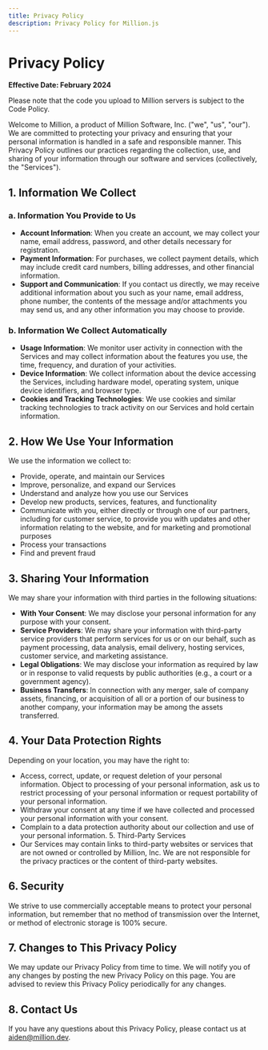 ```yaml
---
title: Privacy Policy
description: Privacy Policy for Million.js
---
```


# Privacy Policy

**Effective Date: February 2024**

Please note that the code you upload to Million servers is subject to the Code Policy.

Welcome to Million, a product of Million Software, Inc. ("we", "us", "our"). We are committed to protecting your privacy and ensuring that your personal information is handled in a safe and responsible manner. This Privacy Policy outlines our practices regarding the collection, use, and sharing of your information through our software and services (collectively, the "Services").

## 1. Information We Collect

### a. Information You Provide to Us

- **Account Information**: When you create an account, we may collect your name, email address, password, and other details necessary for registration.
- **Payment Information**: For purchases, we collect payment details, which may include credit card numbers, billing addresses, and other financial information.
- **Support and Communication**: If you contact us directly, we may receive additional information about you such as your name, email address, phone number, the contents of the message and/or attachments you may send us, and any other information you may choose to provide.

### b. Information We Collect Automatically

- **Usage Information**: We monitor user activity in connection with the Services and may collect information about the features you use, the time, frequency, and duration of your activities.
- **Device Information**: We collect information about the device accessing the Services, including hardware model, operating system, unique device identifiers, and browser type.
- **Cookies and Tracking Technologies**: We use cookies and similar tracking technologies to track activity on our Services and hold certain information.

## 2. How We Use Your Information

We use the information we collect to:

- Provide, operate, and maintain our Services
- Improve, personalize, and expand our Services
- Understand and analyze how you use our Services
- Develop new products, services, features, and functionality
- Communicate with you, either directly or through one of our partners, including for customer service, to provide you with updates and other information relating to the website, and for marketing and promotional purposes
- Process your transactions
- Find and prevent fraud

## 3. Sharing Your Information

We may share your information with third parties in the following situations:

- **With Your Consent**: We may disclose your personal information for any purpose with your consent.
- **Service Providers**: We may share your information with third-party service providers that perform services for us or on our behalf, such as payment processing, data analysis, email delivery, hosting services, customer service, and marketing assistance.
- **Legal Obligations**: We may disclose your information as required by law or in response to valid requests by public authorities (e.g., a court or a government agency).
- **Business Transfers**: In connection with any merger, sale of company assets, financing, or acquisition of all or a portion of our business to another company, your information may be among the assets transferred.

## 4. Your Data Protection Rights

Depending on your location, you may have the right to:

- Access, correct, update, or request deletion of your personal information.
  Object to processing of your personal information, ask us to restrict processing of your personal information or request portability of your personal information.
- Withdraw your consent at any time if we have collected and processed your personal information with your consent.
- Complain to a data protection authority about our collection and use of your personal information. 5. Third-Party Services
- Our Services may contain links to third-party websites or services that are not owned or controlled by Million, Inc. We are not responsible for the privacy practices or the content of third-party websites.

## 6. Security

We strive to use commercially acceptable means to protect your personal information, but remember that no method of transmission over the Internet, or method of electronic storage is 100% secure.

## 7. Changes to This Privacy Policy

We may update our Privacy Policy from time to time. We will notify you of any changes by posting the new Privacy Policy on this page. You are advised to review this Privacy Policy periodically for any changes.

## 8. Contact Us

If you have any questions about this Privacy Policy, please contact us at aiden@million.dev.
